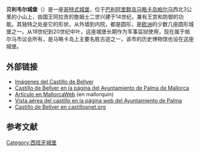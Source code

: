 {{Infobox military installation
| name         = 贝利韦尔城堡
| partof       = 
| location     = [[西班牙|西班牙]][[帕尔马_(马略卡)|帕尔马 (马略卡)]]
| map_type     = 
| map_alt      = 
| coordinates  = {{coord|39.56375|2.619338|display=inline,title}}
| image        = Castillo de Bellver.jpg
| image_size   = 300px
| caption      = Aerial view of the castle
| type         = 
| built        = 1311
| builder      = Pere Salvà
| materials    = Marès
| height       = 112 m
| used         = 
| demolished   = 
| condition    = 
| owner        = 帕尔马市议会
| controlled_by = 
| garrison     = 
| commanders   = 
| occupants    = 
| battles      = 
| events       = 
}}
'''贝利韦尔城堡'''（{{lang-ca|Castell de Bellver}}）是一座[[哥特式|哥特式]][[城堡|城堡]]，位于[[巴利阿里群岛|巴利阿里群岛]][[马略卡岛|马略卡岛]][[帕尔马_(马略卡)|帕尔马]]西北3公里的小山上，由国王阿拉贡的詹姆士二世兴建于14世纪，兼有王宫和防御的功能。其独特之处是它的形状，从外墙到内院，都是圆形，是[[欧洲|欧洲]]的少数几座圆形城堡之一。从18世纪到20世纪中叶，这座城堡长期作为军事监狱使用，现在属于帕尔马市议会所有，是马略卡岛上主要名胜古迹之一，该市的历史博物馆也设在这座城堡。

== 外部链接 ==
{{commonscat|Bellver Castle}}
*[https://web.archive.org/web/20100120023158/http://www.mallorcaquality.com/index/paginasgenerales/galeria_palma/bellver.htm Imágenes del Castillo de Bellver]
*[https://archive.is/20130106135230/http://www.palmademallorca.es/portalPalma2/floc_d4_v1.jsp?contenido=949&tipo=1&nivel=1400&language=es&agrupacion=02 Castillo de Bellver en la página del Ayuntamiento de Palma de Mallorca]
*[http://www.mallorcaweb.com/reportatges/castells-i-torres/castell-de-bellver Artículo en MallorcaWeb]{{Wayback|url=http://www.mallorcaweb.com/reportatges/castells-i-torres/castell-de-bellver |date=20141015223103 }} (en mallorquín)
*[http://pmi.palmademallorca.es/vol_2002/imatge.htm?photo=190404.jpg Vista aérea del castillo en la página web del Ayuntamiento de Palma]{{Wayback|url=http://pmi.palmademallorca.es/vol_2002/imatge.htm?photo=190404.jpg |date=20160303215939 }}
*[https://web.archive.org/web/20100124092208/http://www.castillosnet.org/baleares/PM-CAS-001.shtml Castillo de Bellver en castillosnet.org]

==参考文献==
{{reflist}}

[[Category:西班牙城堡|Category:西班牙城堡]]